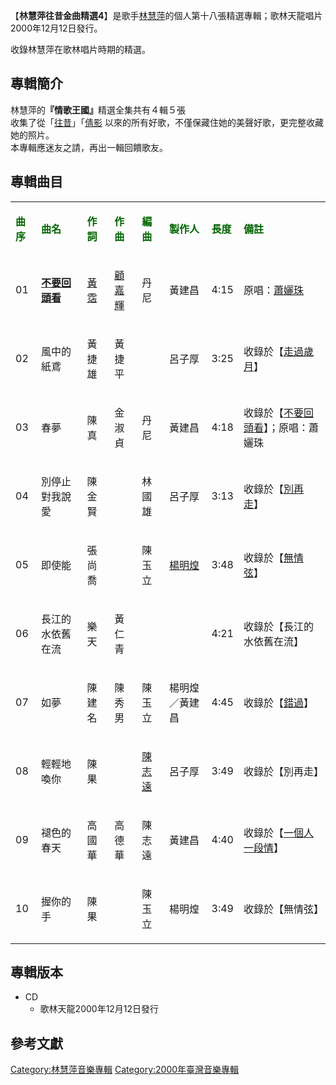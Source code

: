 {{unreferenced|time=2014-01-16T14:29:20+00:00}}
{{Album infobox | <!-- See Wikipedia:WikiProject_Albums -->
|  Name        =林慧萍往昔金曲精選4
|  Type        = 精選輯
|  Artist      = [[林慧萍|林慧萍]]
| cover = Replace this image female.svg
| 圖片簡介 =
|  Released    = 2000年12月12日
|  Genre       = [[國語流行音樂|國語流行音樂]]
|  Length      =  40 分 35 秒
|  Label       = 歌林天龍
|  Number      = 
|  Producer    = 呂子厚／[[黄建昌|黄建昌]]／[[楊明煌|楊明煌]]
| Last album  = '''[[精選林慧萍|精選林慧萍]]'''<br>（2000年7月）
| This album  = '''林慧萍往昔金曲精選4'''<br>（2000年12月）
| Next album  = '''[[可以勇敢可以溫柔29首典藏精選輯|可以勇敢可以溫柔29首典藏精選輯]]'''<br>（2002年6月））
}}

【'''林慧萍往昔金曲精選4'''】是歌手[[林慧萍|林慧萍]]的個人第十八張精選專輯；歌林天龍唱片2000年12月12日發行。

收錄林慧萍在歌林唱片時期的精選。


==專輯簡介==
林慧萍的'''『情歌王國』'''精選全集共有４輯５張<br>
收集了從「[[往昔|往昔]]」「[[倩影_(林慧萍)|倩影]] 以來的所有好歌，不僅保藏住她的美聲好歌，更完整收藏她的照片。<br>
本專輯應迷友之請，再出一輯回饋歌友。<br>


==專輯曲目==
{| class="wikitable"
|-
| <font color=darkgreen>'''曲序'''</font> || <font color=darkgreen>'''曲名'''</font> || <font color=darkgreen>'''作詞'''</font> || <font color=darkgreen>'''作曲'''</font> || <font color=darkgreen>'''編曲'''</font>||<font color=darkgreen>'''製作人'''</font> || <font color=darkgreen>'''長度'''</font>  || <font color=darkgreen>'''備註'''</font>
|-
| 01 || '''[[不要回頭看|不要回頭看]]''' || [[黃霑|黃霑]] || [[顧嘉輝|顧嘉輝]] || 丹尼 ||  黃建昌 || 4:15 || 原唱：[[蕭孋珠|蕭孋珠]]
|-
| 02 || 風中的紙鳶 || 黃捷雄 || 黃捷平 || || 呂子厚 || 3:25 || 收錄於【[[走過歲月|走過歲月]]】
|-
| 03 || 春夢 || 陳真 || 金淑貞 || 丹尼 || 黃建昌 || 4:18 || 收錄於【[[不要回頭看|不要回頭看]]】；原唱：蕭孋珠
|-
| 04 || 別停止對我說愛 || 陳金賢 ||  || 林國雄 || 呂子厚 || 3:13 || 收錄於【[[別再走|別再走]]】
|-
| 05 || 即使能 || 張尚喬 ||  || 陳玉立 || [[楊明煌|楊明煌]] || 3:48 || 收錄於【[[無情弦|無情弦]]】
|-
| 06 || 長江的水依舊在流 || 樂天 || 黃仁青 ||  ||  || 4:21 || 收錄於【長江的水依舊在流】
|-
| 07 || 如夢 || 陳建名 || 陳秀男 || 陳玉立 ||  楊明煌／黃建昌 ||4:45 ||收錄於【[[錯過|錯過]]】
|-
| 08 || 輕輕地喚你 || 陳果 || || [[陳志遠|陳志遠]] || 呂子厚 || 3:49 || 收錄於【別再走】
|-
| 09 || 褪色的春天 || 高國華 || 高德華 || 陳志遠 || 黃建昌 || 4:40 ||收錄於【[[一個人_一段情|一個人 一段情]]】
|-
| 10 || 握你的手 || 陳果 ||  || 陳玉立 || 楊明煌 ||3:49 ||收錄於【無情弦】
|}


== 專輯版本 ==
*CD
**歌林天龍2000年12月12日發行


==參考文獻==
{{reflist}}

[[Category:林慧萍音樂專輯|Category:林慧萍音樂專輯]]
[[Category:2000年臺灣音樂專輯|Category:2000年臺灣音樂專輯]]